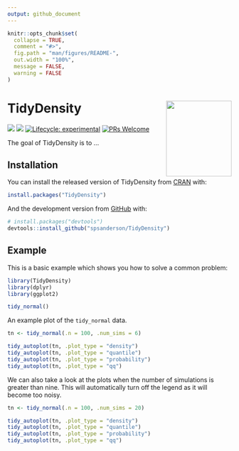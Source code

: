 ```yaml
---
output: github_document
---
```


<!-- README.md is generated from README.Rmd. Please edit that file -->

```r
knitr::opts_chunk$set(
  collapse = TRUE,
  comment = "#>",
  fig.path = "man/figures/README-",
  out.width = "100%",
  message = FALSE,
  warning = FALSE
)
```

# TidyDensity <img src="man/figures/tidy_density_logo.png" width="147" height="170" align="right" />

<!-- badges: start -->
<!--[![CRAN_Status_Badge](http://www.r-pkg.org/badges/version/TidyDensity)](https://cran.r-project.org/package=TidyDensity) -->
![](https://cranlogs.r-pkg.org/badges/TidyDensity)
![](https://cranlogs.r-pkg.org/badges/grand-total/TidyDensity)
[![Lifecycle: experimental](https://img.shields.io/badge/lifecycle-experimental-orange.svg)](https://lifecycle.r-lib.org/articles/stages.html##experimental)
[![PRs Welcome](https://img.shields.io/badge/PRs-welcome-brightgreen.svg?style=flat-square)](https://makeapullrequest.com)
<!-- badges: end -->

The goal of TidyDensity is to ...

## Installation

You can install the released version of TidyDensity from [CRAN](https://CRAN.R-project.org) with:

``` r
install.packages("TidyDensity")
```

And the development version from [GitHub](https://github.com/) with:

``` r
# install.packages("devtools")
devtools::install_github("spsanderson/TidyDensity")
```

## Example

This is a basic example which shows you how to solve a common problem:

```r
library(TidyDensity)
library(dplyr)
library(ggplot2)

tidy_normal()
```

An example plot of the `tidy_normal` data.

```r
tn <- tidy_normal(.n = 100, .num_sims = 6)

tidy_autoplot(tn, .plot_type = "density")
tidy_autoplot(tn, .plot_type = "quantile")
tidy_autoplot(tn, .plot_type = "probability")
tidy_autoplot(tn, .plot_type = "qq")
```

We can also take a look at the plots when the number of simulations is greater than
nine. This will automatically turn off the legend as it will become too noisy.

```r
tn <- tidy_normal(.n = 100, .num_sims = 20)

tidy_autoplot(tn, .plot_type = "density")
tidy_autoplot(tn, .plot_type = "quantile")
tidy_autoplot(tn, .plot_type = "probability")
tidy_autoplot(tn, .plot_type = "qq")
```
